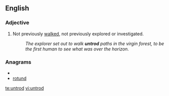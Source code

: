 ==English==

===Adjective===
{{en-adj|-}}

#Not previously [[walked]], not previously explored or investigated.
#:''The explorer set out to walk '''untrod''' paths in the virgin forest, to be the first human to see what was over the horizon.''

===Anagrams===
* {{alphagram|dnortu}}
* [[rotund#English|rotund]]

[[te:untrod]]
[[vi:untrod]]